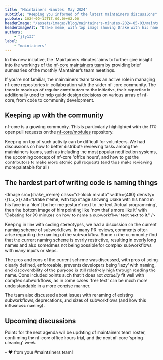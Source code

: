 ```yaml
---
title: "Maintainers Minutes: May 2024"
subtitle: "Keeping you informed of the latest maintainers discussions"
pubDate: 2024-05-13T17:00:00+02:00
headerImage: "/assets/images/blog/maintainers-minutes-2024-05-03/maintainers-meme-2024-05-03.jpg"
headerImageAlt: "Drake meme, with top image showing Drake with his hand in his face in a 'don't bother me gesture' next to the text 'Actual programming', then the bottom image of him pointing like 'now that's more like it' with 'Debating for 30 minutes on how to name a subworkflow' text next to it."
authors:
    - "jfy133"
label:
    - "maintainers"
---
```



In this new initiative, the 'Maintainers Minutes' aims to further give insight into the workings of the [nf-core maintainers team](/governance#maintainers) by providing brief summaries of the monthly Maintainer's team meetings.

If you're not familiar, the maintainers team takes an active role in managing nf-core repositories in collaboration with the wider nf-core community.
The team is made up of regular contributors to the initiative, their expertise is additionally used to help guide design decisions on various areas of nf-core, from code to community development.

## Keeping up with the community

nf-core is a growing community. This is particularly highlighted with the 170 open pull requests on the [nf-core/modules](https://github.com/nf-core/modules) repository.

Keeping on top of such activity can be difficult for volunteers.
We had discussions on how to better distribute reviewing tasks among the maintainers teams, such as including the most popular notification systems, the upcoming concept of nf-core 'office hours', and how to get the contributors to make more atomic pull requests (and thus make reviewing more palatable for all)

## The hardest part of writing code is naming things

<Image
    src={drake_meme}
    class="d-block m-auto"
    width={400}
    density={[1.5, 2]}
    alt="Drake meme, with top image showing Drake with his hand in his face in a 'don't bother me gesture' next to the text 'Actual programming', then the bottom image of him pointing like 'now that's more like it' with 'Debating for 30 minutes on how to name a subworkflow' text next to it."
/>

Keeping in line with coding stereotypes, we had a discussion on the current naming scheme of subworkflows.
In many PR reviews, comments often arise regarding the naming of the subworkflow.
Some in the community find that the current naming scheme is overly restrictive, resulting in overly long names and also sometimes not being possible for complex subworkflows with many inputs or steps.

The pros and cons of the current scheme was discussed, with pros of being clearly defined, enforceable, prevents developers being 'lazy' with naming, and discoverability of the purpose is still relatively high through reading the name.
Cons included points such that it does not _actually_ fit well with complex subworkflows, as in some cases 'free text' can be much more understandable in a more concise manner.

The team also discussed about issues with renaming of existing subworkflows, deprecations, and sizes of subworkflows (and how this influences naming).

## Upcoming discussions

Points for the next agenda will be updating of maintainers team roster, confirming the nf-core office hours trial, and the next nf-core 'spring cleaning' week.

\- :heart: from your #maintainers team!
